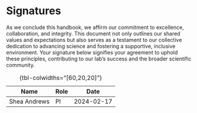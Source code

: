 # Signatures {.unnumbered}
As we conclude this handbook, we affirm our commitment to excellence, collaboration, and integrity. This document not only outlines our shared values and expectations but also serves as a testament to our collective dedication to advancing science and fostering a supportive, inclusive environment. Your signature below signifies your agreement to uphold these principles, contributing to our lab's success and the broader scientific community. 


| Name         | Role   | Date       |
|--------------|--------|------------|
| Shea Andrews | PI     | 2024-02-17 |

: {tbl-colwidths="[60,20,20]"}